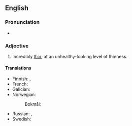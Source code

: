 ==English==

===Pronunciation===
* {{audio|en|En-au-thin as a rake.ogg|Audio (AU)}}

===Adjective===
{{en-adj|-|head=[[thin]] as a [[rake]]}}

# {{lb|en|simile}} Incredibly [[thin]], at an unhealthy-looking level of thinness.

====Translations====
{{trans-top|incredibly thin}}
* Finnish: {{t|fi|laiha kuin tikku}}, {{t|fi|[[laiha]] [[kuin]] [[kukkakeppi]]}}
* French: {{t+|fr|maigre comme un clou}}
* Galician: {{t|gl|delgado coma un espicho}}
* Norwegian:
*: Bokmål: {{t+|nb|tynn som en strek}}
{{trans-mid}}
* Russian: {{t|ru|худо́й как ще́пка}}, {{t|ru|то́щий как жердь}}
* Swedish: {{t|sv|tunn som en sticka}}
{{trans-bottom}}